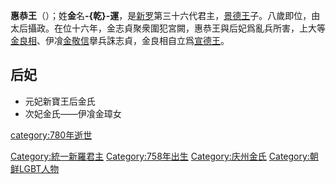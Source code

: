 {{朝鮮半島君王
| 名稱=惠恭王
| 新羅代數=36
| 統一新羅代數=8
| 前任=[[景德王|景德王]]
| 繼任=[[宣德王|宣德王]]
| 畫像=
| 說明=
| 在位=765年—780年
| 年號=
| 姓名=金-{乾}-運
| 封號=
| 字=
| 號=
| 別名=
| 出生年=758年
| 立世子=
| 逝世年=780年
| 廟號=
| 諡號=
| 陵墓=
| 父親=[[景德王|景德王]]
| 母親=[[滿月夫人|滿月夫人]]
| 嫡母=
| 皇后=
| 王后=[[新寶王后|新寶王后]]、[[昌昌夫人|昌昌夫人]]
| 王妃=
| 妃=
| 嫡子=
| 庶子=
| 嫡女=
| 庶女=
| 注釋=
|}}
'''惠恭王'''（{{bd|758年||780年||}}）；姓'''金'''名'''-{乾}-運'''，是[[新罗|新罗]]第三十六代君主，[[景德王|景德王]]子。八歲即位，由太后攝政。在位十六年，金志貞聚衆圍犯宮闕，惠恭王與后妃爲亂兵所害，上大等[[金良相|金良相]]、伊飡[[金敬信|金敬信]]擧兵誅志貞，金良相自立爲[[宣德王|宣德王]]。

== 后妃 ==
*元妃新寶王后金氏
*次妃金氏——伊飡金璋女

{{新罗君主}}
[[Category:統一新羅君主|Category:統一新羅君主]]
[[Category:758年出生|Category:758年出生]]
[[category:780年逝世|category:780年逝世]]
[[Category:庆州金氏|Category:庆州金氏]]
[[Category:朝鲜LGBT人物|Category:朝鲜LGBT人物]]